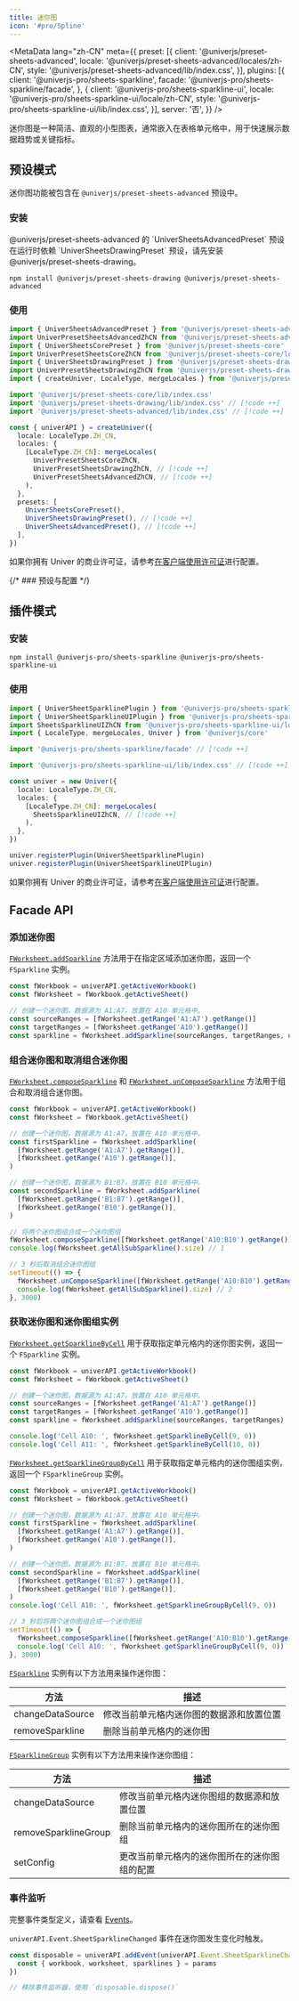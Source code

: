 ```yaml
---
title: 迷你图
icon: '#pro/Spline'
---
```


<MetaData
  lang="zh-CN"
  meta={{
    preset: [{
      client: '@univerjs/preset-sheets-advanced',
      locale: '@univerjs/preset-sheets-advanced/locales/zh-CN',
      style: '@univerjs/preset-sheets-advanced/lib/index.css',
    }],
    plugins: [{
      client: '@univerjs-pro/sheets-sparkline',
      facade: '@univerjs-pro/sheets-sparkline/facade',
    }, {
      client: '@univerjs-pro/sheets-sparkline-ui',
      locale: '@univerjs-pro/sheets-sparkline-ui/locale/zh-CN',
      style: '@univerjs-pro/sheets-sparkline-ui/lib/index.css',
    }],
    server: '否',
  }}
/>

迷你图是一种简洁、直观的小型图表，通常嵌入在表格单元格中，用于快速展示数据趋势或关键指标。

## 预设模式

迷你图功能被包含在 `@univerjs/preset-sheets-advanced` 预设中。

### 安装

<Callout>
  @univerjs/preset-sheets-advanced 的 `UniverSheetsAdvancedPreset` 预设在运行时依赖 `UniverSheetsDrawingPreset` 预设，请先安装 @univerjs/preset-sheets-drawing。
</Callout>

```package-install
npm install @univerjs/preset-sheets-drawing @univerjs/preset-sheets-advanced
```

### 使用

```typescript
import { UniverSheetsAdvancedPreset } from '@univerjs/preset-sheets-advanced' // [!code ++]
import UniverPresetSheetsAdvancedZhCN from '@univerjs/preset-sheets-advanced/locales/zh-CN' // [!code ++]
import { UniverSheetsCorePreset } from '@univerjs/preset-sheets-core'
import UniverPresetSheetsCoreZhCN from '@univerjs/preset-sheets-core/locales/zh-CN'
import { UniverSheetsDrawingPreset } from '@univerjs/preset-sheets-drawing' // [!code ++]
import UniverPresetSheetsDrawingZhCN from '@univerjs/preset-sheets-drawing/locales/zh-CN' // [!code ++]
import { createUniver, LocaleType, mergeLocales } from '@univerjs/presets'

import '@univerjs/preset-sheets-core/lib/index.css'
import '@univerjs/preset-sheets-drawing/lib/index.css' // [!code ++]
import '@univerjs/preset-sheets-advanced/lib/index.css' // [!code ++]

const { univerAPI } = createUniver({
  locale: LocaleType.ZH_CN,
  locales: {
    [LocaleType.ZH_CN]: mergeLocales(
      UniverPresetSheetsCoreZhCN,
      UniverPresetSheetsDrawingZhCN, // [!code ++]
      UniverPresetSheetsAdvancedZhCN, // [!code ++]
    ),
  },
  presets: [
    UniverSheetsCorePreset(),
    UniverSheetsDrawingPreset(), // [!code ++]
    UniverSheetsAdvancedPreset(), // [!code ++]
  ],
})
```

如果你拥有 Univer 的商业许可证，请参考[在客户端使用许可证](/guides/pro/license#在预设模式中使用)进行配置。

{/* ### 预设与配置 */}

## 插件模式

### 安装

```package-install
npm install @univerjs-pro/sheets-sparkline @univerjs-pro/sheets-sparkline-ui
```

### 使用

```typescript
import { UniverSheetSparklinePlugin } from '@univerjs-pro/sheets-sparkline' // [!code ++]
import { UniverSheetSparklineUIPlugin } from '@univerjs-pro/sheets-sparkline-ui' // [!code ++]
import SheetsSparklineUIZhCN from '@univerjs-pro/sheets-sparkline-ui/locale/zh-CN' // [!code ++]
import { LocaleType, mergeLocales, Univer } from '@univerjs/core'

import '@univerjs-pro/sheets-sparkline/facade' // [!code ++]

import '@univerjs-pro/sheets-sparkline-ui/lib/index.css' // [!code ++]

const univer = new Univer({
  locale: LocaleType.ZH_CN,
  locales: {
    [LocaleType.ZH_CN]: mergeLocales(
      SheetsSparklineUIZhCN, // [!code ++]
    ),
  },
})

univer.registerPlugin(UniverSheetSparklinePlugin)
univer.registerPlugin(UniverSheetSparklineUIPlugin)
```

如果你拥有 Univer 的商业许可证，请参考[在客户端使用许可证](/guides/pro/license#在插件模式中使用)进行配置。

## Facade API

### 添加迷你图

[`FWorksheet.addSparkline`](https://reference.univer.ai/zh-CN/classes/FWorksheet#addsparkline) 方法用于在指定区域添加迷你图，返回一个 `FSparkline` 实例。

```typescript
const fWorkbook = univerAPI.getActiveWorkbook()
const fWorksheet = fWorkbook.getActiveSheet()

// 创建一个迷你图，数据源为 A1:A7，放置在 A10 单元格中。
const sourceRanges = [fWorksheet.getRange('A1:A7').getRange()]
const targetRanges = [fWorksheet.getRange('A10').getRange()]
const sparkline = fWorksheet.addSparkline(sourceRanges, targetRanges, univerAPI.Enum.SparklineTypeEnum.LINE_CHART)
```

### 组合迷你图和取消组合迷你图

[`FWorksheet.composeSparkline`](https://reference.univer.ai/zh-CN/classes/FWorksheet#composesparkline) 和 [`FWorksheet.unComposeSparkline`](https://reference.univer.ai/zh-CN/classes/FWorksheet#uncomposesparkline) 方法用于组合和取消组合迷你图。

```typescript
const fWorkbook = univerAPI.getActiveWorkbook()
const fWorksheet = fWorkbook.getActiveSheet()

// 创建一个迷你图，数据源为 A1:A7，放置在 A10 单元格中。
const firstSparkline = fWorksheet.addSparkline(
  [fWorksheet.getRange('A1:A7').getRange()],
  [fWorksheet.getRange('A10').getRange()],
)

// 创建一个迷你图，数据源为 B1:B7，放置在 B10 单元格中。
const secondSparkline = fWorksheet.addSparkline(
  [fWorksheet.getRange('B1:B7').getRange()],
  [fWorksheet.getRange('B10').getRange()],
)

// 将两个迷你图组合成一个迷你图组
fWorksheet.composeSparkline([fWorksheet.getRange('A10:B10').getRange()])
console.log(fWorksheet.getAllSubSparkline().size) // 1

// 3 秒后取消组合迷你图组
setTimeout(() => {
  fWorksheet.unComposeSparkline([fWorksheet.getRange('A10:B10').getRange()])
  console.log(fWorksheet.getAllSubSparkline().size) // 2
}, 3000)
```

### 获取迷你图和迷你图组实例

[`FWorksheet.getSparklineByCell`](https://reference.univer.ai/zh-CN/classes/FWorksheet#getsparklinebycell) 用于获取指定单元格内的迷你图实例，返回一个 `FSparkline` 实例。

```typescript
const fWorkbook = univerAPI.getActiveWorkbook()
const fWorksheet = fWorkbook.getActiveSheet()

// 创建一个迷你图，数据源为 A1:A7，放置在 A10 单元格中。
const sourceRanges = [fWorksheet.getRange('A1:A7').getRange()]
const targetRanges = [fWorksheet.getRange('A10').getRange()]
const sparkline = fWorksheet.addSparkline(sourceRanges, targetRanges)

console.log('Cell A10: ', fWorksheet.getSparklineByCell(9, 0))
console.log('Cell A11: ', fWorksheet.getSparklineByCell(10, 0))
```

[`FWorksheet.getSparklineGroupByCell`](https://reference.univer.ai/zh-CN/classes/FWorksheet#getsparklinegroupbycell) 用于获取指定单元格内的迷你图组实例，返回一个 `FSparklineGroup` 实例。

```typescript
const fWorkbook = univerAPI.getActiveWorkbook()
const fWorksheet = fWorkbook.getActiveSheet()

// 创建一个迷你图，数据源为 A1:A7，放置在 A10 单元格中。
const firstSparkline = fWorksheet.addSparkline(
  [fWorksheet.getRange('A1:A7').getRange()],
  [fWorksheet.getRange('A10').getRange()],
)

// 创建一个迷你图，数据源为 B1:B7，放置在 B10 单元格中。
const secondSparkline = fWorksheet.addSparkline(
  [fWorksheet.getRange('B1:B7').getRange()],
  [fWorksheet.getRange('B10').getRange()],
)
console.log('Cell A10: ', fWorksheet.getSparklineGroupByCell(9, 0))

// 3 秒后将两个迷你图组合成一个迷你图组
setTimeout(() => {
  fWorksheet.composeSparkline([fWorksheet.getRange('A10:B10').getRange()])
  console.log('Cell A10: ', fWorksheet.getSparklineGroupByCell(9, 0))
}, 3000)
```

[`FSparkline`](https://reference.univer.ai/zh-CN/classes/FSparkline) 实例有以下方法用来操作迷你图：

| 方法 | 描述 |
| --- | --- |
| changeDataSource | 修改当前单元格内迷你图的数据源和放置位置 |
| removeSparkline | 删除当前单元格内的迷你图 |

[`FSparklineGroup`](https://reference.univer.ai/zh-CN/classes/FSparklineGroup) 实例有以下方法用来操作迷你图组：

| 方法 | 描述 |
| --- | --- |
| changeDataSource | 修改当前单元格内迷你图组的数据源和放置位置 |
| removeSparklineGroup | 删除当前单元格内的迷你图所在的迷你图组 |
| setConfig | 更改当前单元格内的迷你图所在的迷你图组的配置 |

### 事件监听

完整事件类型定义，请查看 [Events](https://reference.univer.ai/zh-CN/classes/FEventName)。

`univerAPI.Event.SheetSparklineChanged` 事件在迷你图发生变化时触发。

```typescript
const disposable = univerAPI.addEvent(univerAPI.Event.SheetSparklineChanged, (params) => {
  const { workbook, worksheet, sparklines } = params
})

// 移除事件监听器，使用 `disposable.dispose()`
```
